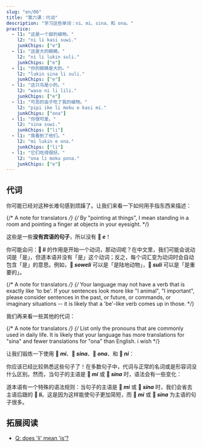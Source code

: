 ```yaml
---
slug: "en/06"
title: "第六课：代词"
description: "学习这些单词：ni、mi、sina、和 ona。"
practice:
  - l1: "这是一个甜的植物。"
    l2: "ni li kasi suwi."
    junkChips: ["e"]
  - l1: "这是大的眼睛。"
    l2: "ni li lukin suli."
    junkChips: ["e"]
  - l1: "你的眼睛是大的。"
    l2: "lukin sina li suli."
    junkChips: ["e"]
  - l1: "这只鸟是小的。"
    l2: "waso ni li lili."
    junkChips: ["e"]
  - l1: "可恶的虫子吃了我的植物。"
    l2: "pipi ike li moku e kasi mi."
    junkChips: ["ona"]
  - l1: "你很可爱。"
    l2: "sina suwi."
    junkChips: ["li"]
  - l1: "我看到了他们。"
    l2: "mi lukin e ona."
    junkChips: ["li"]
  - l1: "它们吃得很好。"
    l2: "ona li moku pona."
    junkChips: ["e"]
---
```



## 代词

你可能已经对这种长难句感到烦躁了。让我们来看一下如何用手指东西来描述：

{/* A note for translators */}
{/*
  By "pointing at things", I mean standing in a room
  and pointing a finger at objects in your eyesight. 
*/}

<List>
  <Word sl="ni" m="这个，那个" />
  <Sentence sl="ni li soweli." m="这是一只动物。" />
  <Sentence sl="ni li kasi." m="这是一个植物。" />
  <Sentence sl="ni li moku suwi." m="这是甜食。" />
  <Sentence sl="ni li suli." m="这很重要。" />
  <Sentence sl="ni li pona wawa." m="这令人惊奇地好。" />
</List>

这些是一些**没有宾语的句子**，所以没有 **󱤉 *e***！

你可能会问：**󱤧 *li*** 的作用是开始一个动词，那动词呢？在中文里，我们可能会说动词是「是」，但道本语并没有「是」这个动词；反之，每个词汇变为动词时会自动包含「是」的意思。例如，**󱥢 *soweli*** 可以是「是陆地动物」，**󱥣 *suli*** 可以是「是重要的」。

{/* A note for translators */}
{/*
  Your language may not have a verb that is exactly like 'to be'.
  If your sentences look more like "I animal", "I important", please consider
  sentences in the past, or future, or commands, or imaginary situations --
  it is likely that a 'be'-like verb comes up in those.
*/}

我们再来看一些其他的代词：

<List>
  <Word sl="mi" m="我，我们；我的，我们的" />
  <Word sl="sina" m="你，你们；你的，你们的" />
  <Word sl="ona" m="他，她，它，他们，她们，它们；他的，她的，它的，他们的，她们的，它们的" />
</List>

{/* A note for translators */}
{/*
  List only the pronouns that are commonly used in daily life.
  It is likely that your language has more translations for "sina"
  and fewer translations for "ona" than English.
  i wish
*/}

让我们锻炼一下使用 **󱤴 *mi***、**󱥞 *sina***、**󱥆 *ona***、和 **󱥁 *ni***：

<List>
  <Sentence sl="kasi ni li suli." m="这个植物是大的。" />
  <Sentence sl="sona sina li wawa." m="你的知识是惊人的。" />
  <Sentence sl="pipi ni li pipi mi." m="这只虫子是我的虫子。" />
  <Sentence sl="waso sina li lukin e mi." m="你的鸟看到我。" />
  <Sentence sl="waso li moku e pipi ni." m="那只鸟吃这只虫。" />
  <Sentence sl="soweli mi li moku e kasi ona." m="我的动物吃它的植物。" />
</List>

你应该已经比较熟悉这些句子了！在多数句子中，代词与正常的名词或是形容词没什么区别。然而，当句子的主语是 **󱤴 *mi*** 或 **󱥞 *sina*** 时，语法会有一些变化：

<List>
  <Sentence sl="mi wawa." m="我是强大的。" />
  <Sentence sl="sina lukin e moku." m="你看到了食物。" />
  <Sentence sl="mi sona e kasi suli." m="我知道那棵大树。" />
  <Sentence sl="sina sona e suli kasi." m="你知道那棵树的大小。" />
</List>

道本语有一个特殊的语法规则：当句子的主语是 **󱤴 *mi*** 或 **󱥞 *sina*** 时，我们会省去主语后跟的 **󱤧 *li***。这是因为这样能使句子更加简短，而 **󱤴 *mi*** 或 **󱥞 *sina*** 为主语的句子很多。

<Practice exercises={frontmatter.practice} />

## 拓展阅读
* [Q: does 'li' mean 'is'?](/en/li-and-is/)
